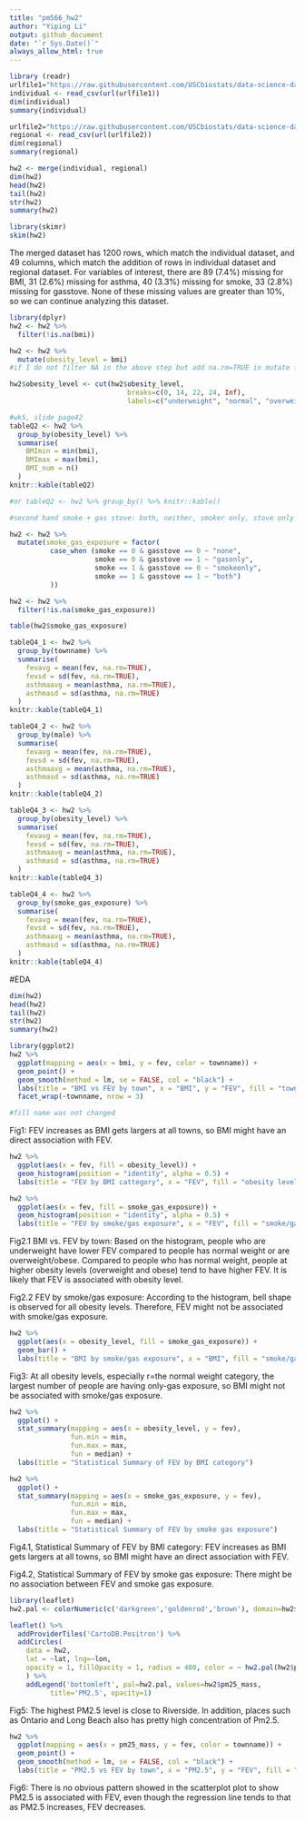 ```yaml
---
title: "pm566_hw2"
author: "Yiping Li"
output: github_document
date: "`r Sys.Date()`" 
always_allow_html: true
---
```


```r
library (readr)
urlfile1="https://raw.githubusercontent.com/USCbiostats/data-science-data/master/01_chs/chs_individual.csv"
individual <- read_csv(url(urlfile1))
dim(individual)
summary(individual)

urlfile2="https://raw.githubusercontent.com/USCbiostats/data-science-data/master/01_chs/chs_regional.csv"
regional <- read_csv(url(urlfile2))
dim(regional)
summary(regional)
```

```r
hw2 <- merge(individual, regional)
dim(hw2)
head(hw2)
tail(hw2)
str(hw2)
summary(hw2)

library(skimr)
skim(hw2)
```

The merged dataset has 1200 rows, which match the individual dataset, and 49 columns, which match the addition of rows in individual dataset and regional dataset. For variables of interest, there are 89 (7.4%) missing for BMI, 31 (2.6%) missing for asthma, 40 (3.3%) missing for smoke, 33 (2.8%) missing for gasstove. None of these missing values are greater than 10%, so we can continue analyzing this dataset. 

```r
library(dplyr)
hw2 <- hw2 %>% 
  filter(!is.na(bmi))

hw2 <- hw2 %>%
  mutate(obesity_level = bmi) 
#if I do not filter NA in the above step but add na.rm=TRUE in mutate function, it does not filter NA values

hw2$obesity_level <- cut(hw2$obesity_level,
                             breaks=c(0, 14, 22, 24, Inf),
                             labels=c("underweight", "normal", "overweight", "obese"))

#wk5, slide page42
tableQ2 <- hw2 %>%
  group_by(obesity_level) %>%
  summarise(
    BMImin = min(bmi),
    BMImax = max(bmi),
    BMI_num = n()
  ) 
knitr::kable(tableQ2)

#or tableQ2 <- hw2 %>% group_by() %>% knitr::kable()
```

```r
#second hand smoke + gas stove: both, neither, smoker only, stove only --> wk5 p13

hw2 <- hw2 %>%
  mutate(smoke_gas_exposure = factor(
          case_when (smoke == 0 & gasstove == 0 ~ "none", 
                     smoke == 0 & gasstove == 1 ~ "gasonly",
                     smoke == 1 & gasstove == 0 ~ "smokeonly", 
                     smoke == 1 & gasstove == 1 ~ "both")
          ))

hw2 <- hw2 %>% 
  filter(!is.na(smoke_gas_exposure))

table(hw2$smoke_gas_exposure)
```

```r
tableQ4_1 <- hw2 %>%
  group_by(townname) %>%
  summarise(
    fevavg = mean(fev, na.rm=TRUE),
    fevsd = sd(fev, na.rm=TRUE),
    asthmaavg = mean(asthma, na.rm=TRUE), 
    asthmasd = sd(asthma, na.rm=TRUE)
  )
knitr::kable(tableQ4_1)

tableQ4_2 <- hw2 %>%
  group_by(male) %>%
  summarise(
    fevavg = mean(fev, na.rm=TRUE),
    fevsd = sd(fev, na.rm=TRUE),
    asthmaavg = mean(asthma, na.rm=TRUE), 
    asthmasd = sd(asthma, na.rm=TRUE)
  )
knitr::kable(tableQ4_2)

tableQ4_3 <- hw2 %>%
  group_by(obesity_level) %>%
  summarise(
    fevavg = mean(fev, na.rm=TRUE),
    fevsd = sd(fev, na.rm=TRUE),
    asthmaavg = mean(asthma, na.rm=TRUE), 
    asthmasd = sd(asthma, na.rm=TRUE)
  )
knitr::kable(tableQ4_3)

tableQ4_4 <- hw2 %>%
  group_by(smoke_gas_exposure) %>%
  summarise(
    fevavg = mean(fev, na.rm=TRUE),
    fevsd = sd(fev, na.rm=TRUE),
    asthmaavg = mean(asthma, na.rm=TRUE), 
    asthmasd = sd(asthma, na.rm=TRUE)
  )
knitr::kable(tableQ4_4)
```

#EDA
```r
dim(hw2)
head(hw2)
tail(hw2)
str(hw2)
summary(hw2)
```

```r
library(ggplot2)
hw2 %>%
  ggplot(mapping = aes(x = bmi, y = fev, color = townname)) + 
  geom_point() +
  geom_smooth(method = lm, se = FALSE, col = "black") + 
  labs(title = "BMI vs FEV by town", x = "BMI", y = "FEV", fill = "town") +
  facet_wrap(~townname, nrow = 3)

#fill name was not changed
```

Fig1: FEV increases as BMI gets largers at all towns, so BMI might have an direct association with FEV. 

```r
hw2 %>%
  ggplot(aes(x = fev, fill = obesity_level)) + 
  geom_histogram(position = "identity", alpha = 0.5) +
  labs(title = "FEV by BMI cattegory", x = "FEV", fill = "obesity level")

hw2 %>%
  ggplot(aes(x = fev, fill = smoke_gas_exposure)) + 
  geom_histogram(position = "identity", alpha = 0.5) +
  labs(title = "FEV by smoke/gas exposure", x = "FEV", fill = "smoke/gas exposure")
```

Fig2.1 BMI vs. FEV by town:
Based on the histogram, people who are underweight have lower FEV compared to people has normal weight or are overweight/obese. Compared to people who has normal weight, people at higher obesity levels (overweight and obese) tend to have higher FEV. It is likely that FEV is associated with obesity level. 

Fig2.2 FEV by smoke/gas exposure: 
According to the histogram, bell shape is observed for all obesity levels. Therefore, FEV might not be associated with smoke/gas exposure.

```r
hw2 %>%
  ggplot(aes(x = obesity_level, fill = smoke_gas_exposure)) +
  geom_bar() +
  labs(title = "BMI by smoke/gas exposure", x = "BMI", fill = "smoke/gas exposure")
```

Fig3: At all obesity levels, especially r=the normal weight category, the largest number of people are having only-gas exposure, so BMI might not be associated with smoke/gas exposure. 

```r
hw2 %>%
  ggplot() +
  stat_summary(mapping = aes(x = obesity_level, y = fev),
               fun.min = min,
               fun.max = max, 
               fun = median) + 
  labs(title = "Statistical Summary of FEV by BMI category")

hw2 %>%
  ggplot() +
  stat_summary(mapping = aes(x = smoke_gas_exposure, y = fev),
               fun.min = min,
               fun.max = max, 
               fun = median) + 
  labs(title = "Statistical Summary of FEV by smoke gas exposure")
```

Fig4.1, Statistical Summary of FEV by BMI category:
FEV increases as BMI gets largers at all towns, so BMI might have an direct association with FEV. 

Fig4.2, Statistical Summary of FEV by smoke gas exposure:
There might be no association between FEV and smoke gas exposure.

```r
library(leaflet)
hw2.pal <- colorNumeric(c('darkgreen','goldenrod','brown'), domain=hw2$pm25_mass)

leaflet() %>% 
  addProviderTiles('CartoDB.Positron') %>% 
  addCircles(
    data = hw2,
    lat = ~lat, lng=~lon,
    opacity = 1, fillOpacity = 1, radius = 400, color = ~ hw2.pal(hw2$pm25_mass)
    ) %>%
    addLegend('bottomleft', pal=hw2.pal, values=hw2$pm25_mass,
          title='PM2.5', opacity=1)

```

Fig5: The highest PM2.5 level is close to Riverside. In addition, places such as Ontario and Long Beach also has pretty high concentration of Pm2.5. 

```r
hw2 %>%
  ggplot(mapping = aes(x = pm25_mass, y = fev, color = townname)) + 
  geom_point() +
  geom_smooth(method = lm, se = FALSE, col = "black") + 
  labs(title = "PM2.5 vs FEV by town", x = "PM2.5", y = "FEV", fill = "town") 
```

Fig6: There is no obvious pattern showed in the scatterplot plot to show PM2.5 is associated with FEV, even though the regression line tends to that as PM2.5 increases, FEV decreases.
